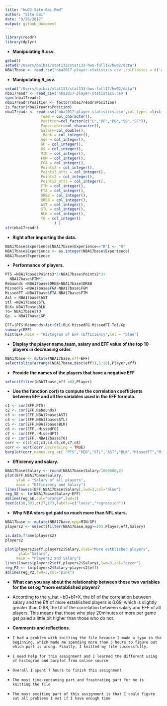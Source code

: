 ```yaml
---
title: "hw02-Site-Bai.Rmd"
author: "Site Bai"
date: "9/28/2017"
output: github_document
---
```


```r
library(readr)
library(dplyr)
```
* **Manipulating R.csv.**
```r
getwd()
setwd("/Users/baibai/stat133/stat133-hws-fall17/hw02/data")
NBA17base <- read.csv('nba2017-player-statistics.csv',colClasses = c('character','character','factor','character','real',rep('integer',19)))
```
* **Manipulating R_csv.**
```r
setwd("/Users/baibai/stat133/stat133-hws-fall17/hw02/data")
nba17readr <- read_csv('nba2017-player-statistics.csv')
spec(nba17readr)
nba17readr$Position <- factor(nba17readr$Position)
is.factor(nba17readr$Position)
nba17readr <- read_csv('nba2017-player-statistics.csv',col_types =list(Player = col_character(),
                Team = col_character(),
                Position=col_factor(c("C","PF","PG","SG","SF")),
                Experience=col_character(),
                Salary=col_double(),
                 Rank = col_integer(),
                Age = col_integer(),
                GP = col_integer(),
                GS = col_integer(),
                MIN = col_integer(),
                FGM = col_integer(),
                FGA = col_integer(),
                Points3 = col_integer(),
                Points3_atts = col_integer(),
                Points2 = col_integer(),
                Points2_atts = col_integer(),
                FTM = col_integer(),
                FTA = col_integer(),
                OREB = col_integer(),
                DREB = col_integer(),
                AST = col_integer(),
                STL = col_integer(),
                BLK = col_integer(),
                TO = col_integer()
                      ) )
str(nba17readr)
```
* **Right after importing the data.**
```r
NBA17base$Experience[NBA17base$Experience=="R"] <- "0"
NBA17base$Experience <- as.integer(NBA17base$Experience)
NBA17base$Experience
```
* **Performance of players.**
```r
PTS =NBA17base$Points3*3+NBA17base$Points2*2+
  NBA17base$FTM*1
Rebounds =NBA17base$OREB+NBA17base$DREB
MissedFG =NBA17base$FGA-NBA17base$FGM
MissedFT =NBA17base$FTA-NBA17base$FTM
Ast = NBA17base$AST
Stl =NBA17base$STL
BLK= NBA17base$BLK
To= NBA17base$TO
Gp  = NBA17base$GP

EFF=(PTS+Rebounds+Ast+Stl+BLK-MissedFG-MissedFT-To)/Gp
summary(EFF)
hist(EFF,main = "Histogram of EFF (Efficiency",col = "blue")
```
* **Display the player name,team, salary and EFF value of the top 10 players in decreasing order. **
```r
NBA17base <- mutate(NBA17base,eff=EFF)
select(slice(arrange(NBA17base,desc(eff)),1:10),Player,eff)
```
* **Provide the names of the players that have a negative EFF**
```r
select(filter(NBA17base,eff <0),Player)
```
* **Use the function cor() to compute the correlation coefficients between EFF and all the variables used in the EFF formula.**
```r
c1 <- cor(EFF,PTS)
c2 <- cor(EFF,Rebounds)
c3 <- cor(EFF,NBA17base$AST)
c4 <- cor(EFF,NBA17base$STL)
c5 <- cor(EFF,NBA17base$BLK)
c6 <- cor(EFF,-MissedFG)
c7 <- cor(EFF,-MissedFT)
c8 <- cor(EFF,-NBA17base$TO)
corr <- c(c1,c2,c3,c4,c5,c6,c7,c8)
corr <- sort(corr,decreasing = TRUE)
barplot(corr,names.arg =c( "PTS","REB","STL","AST","BLK","MissedFT","MissedFG","TO"),col="pink",ylim =c(-1,1))

```

* **Efficiency and salary.**
```r
NBA17base$Salary <- round(NBA17base$Salary/1000000,2)
plot(EFF,NBA17base$Salary,
     ylab = "Salary of all players",
     main = "Efficiency and Salary")
lines(lowess(EFF,NBA17base$Salary),lwd=3,col="blue")
reg_SE <- lm(NBA17base$Salary~EFF)
abline(reg_SE,col="orange",lwd=3)
text(c(30,30),c(27,17),labels=c("loess","regression"))
```

* **Why NBA stars get paid so much more than NFL stars.**
```r
NBA17base <- mutate(NBA17base,mpg=MIN/GP)
players2 <- select(filter(NBA17base,mpg>=20),Player,eff,Salary)

is.data.frame(players2)
players2

plot(players2$eff,players2$Salary,xlab="More estblished players",
      ylab="Salary",
     main = "Players2 and Salary")
lines(lowess(players2$eff,players2$Salary),lwd=3,col="green")
reg_P2 <- lm(players2$Salary~players2$eff)
abline(reg_P2,lwd=3,col="pink")
```

* **What can you say about the relationship between these two variables for the set og "more established players?**

- According to the y_hat =b0+b1*X, the b1 of the correlation between salary and the Eff of more established players is 0.69, which is slightly greater than 0.68, the b1 of the correlation between salary and EFF of all players. This means that those who play 20minutes or more per game get paied a little bit higher than those who do not.  

* **Comments and reflections.**\
- `I had a problem with knitting the file because I made a typo in the beginning, which made me spending more than 3 hours to figure out which part is wrong. Finally, I knitted my file successfully.`\
-  `I need help for this assignment and I learned the different using of histogram and barplot from online source`\
- `Overall I spent 7 hours to finish this assignment`\
- `The most time-consuming part and frastrating part for me is knitting the file`\
- `The most exciting part of this assignment is that I could figure out all problems I met if I have enough time`\
 